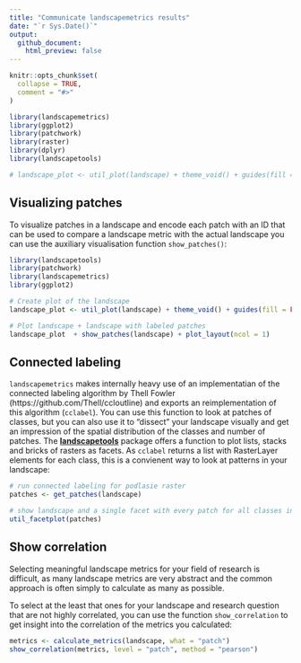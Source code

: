```yaml
---
title: "Communicate landscapemetrics results"
date: "`r Sys.Date()`"
output:
  github_document:
    html_preview: false
---
```


```r
knitr::opts_chunk$set(
  collapse = TRUE,
  comment = "#>"
)
```

```r
library(landscapemetrics)
library(ggplot2)
library(patchwork)
library(raster)
library(dplyr)
library(landscapetools)

# landscape_plot <- util_plot(landscape) + theme_void() + guides(fill = FALSE) + coord_equal()
```

## Visualizing patches

To visualize patches in a landscape and encode each patch with an ID that can be used to compare a landscape metric with the actual landscape you can use the auxiliary visualisation function `show_patches()`:

```r
library(landscapetools)
library(patchwork)
library(landscapemetrics)
library(ggplot2)

# Create plot of the landscape
landscape_plot <- util_plot(landscape) + theme_void() + guides(fill = FALSE) + coord_equal()

# Plot landscape + landscape with labeled patches
landscape_plot  + show_patches(landscape) + plot_layout(ncol = 1)
```

## Connected labeling 

`landscapemetrics` makes internally heavy use of an implementatian of the connected labeling algorithm by Thell Fowler (https://github.com/Thell/ccloutline) and exports an reimplementation of this algorithm (`cclabel`). You can use this function to look at patches of classes, but you can also use it to "dissect" your landscape
visually and get an impression of the spatial distribution of the classes and number of patches. The [**landscapetools**](https://github.com/ropensci/landscapetools) package offers a function to plot lists, stacks and bricks of rasters as facets. As `cclabel` returns a list with RasterLayer elements for each class, this is a convienent way
to look at patterns in your landscape:

```r
# run connected labeling for podlasie raster
patches <- get_patches(landscape)

# show landscape and a single facet with every patch for all classes in podlasie
util_facetplot(patches) 
```

## Show correlation

Selecting meaningful landscape metrics for your field of research is difficult,
as many landscape metrics are very abstract and the common approach is often simply 
to calculate as many as possible.

To select at the least that ones for your landscape and research question that are 
not highly correlated, you can use the function `show_correlation` to get insight
into the correlation of the metrics you calculated:

```r
metrics <- calculate_metrics(landscape, what = "patch")
show_correlation(metrics, level = "patch", method = "pearson")
```
